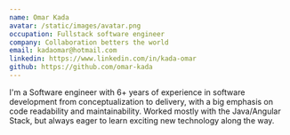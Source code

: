 ```yaml
---
name: Omar Kada
avatar: /static/images/avatar.png
occupation: Fullstack software engineer
company: Collaboration betters the world
email: kadaomar@hotmail.com
linkedin: https://www.linkedin.com/in/kada-omar
github: https://github.com/omar-kada
---
```


I'm a Software engineer with 6+ years of experience in software development from conceptualization to delivery,
with a big emphasis on code readability and maintainability.
Worked mostly with the Java/Angular Stack, but always eager to learn exciting new technology along the way.
